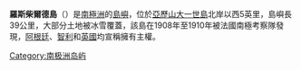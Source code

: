 {{Infobox Islands
| name             = 羅斯柴爾德島
| image name       =
| image caption    =
| locator map      =
| map_custom       =
| nickname         =
| location         = [[南極洲|南極洲]]
| coordinates      = {{coord|69|36|S|72|33|W|type:isle|}}
| archipelago      =
| total islands    =
| major islands    =
| area_km2         =
| length_km        = 39
| width_km         =
| rank             =
| highest mount    =
| elevation_m =
| population       =
| population as of =
| density_km2 =
| ethnic groups    =
| country          = [[南極洲|南極洲]]
| additional info  = 根據[[南極條約體系|南極條約體系]]管理
}}

'''羅斯柴爾德島'''（{{lang-en|Rothschild Island}}）是[[南極洲|南極洲]]的[[島嶼|島嶼]]，位於[[亞歷山大一世島|亞歷山大一世島]]北岸以西5英里，島嶼長39公里，大部分土地被冰雪覆蓋，該島在1908年至1910年被法國南極考察隊發現，[[阿根廷|阿根廷]]、[[智利|智利]]和[[英國|英國]]均宣稱擁有主權。

{{coord|69|36|S|72|33|W|type:isle|display=title}}

{{Antarctica-geo-stub}}

[[Category:南极洲岛屿|Category:南极洲岛屿]]